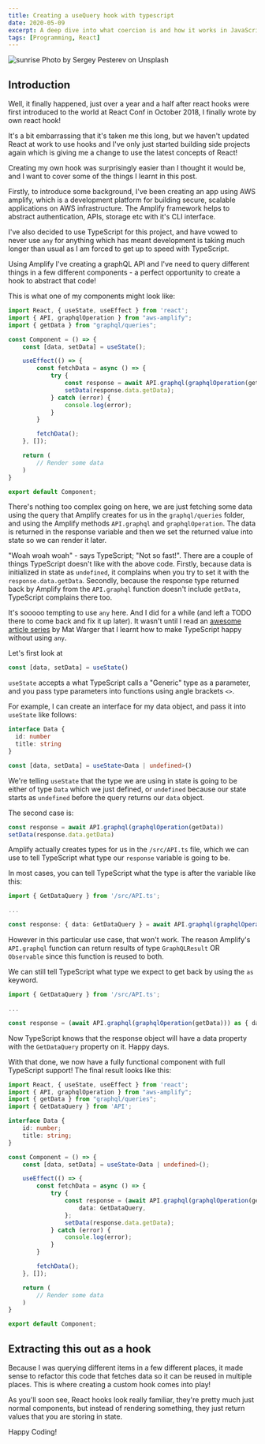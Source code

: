 ```yaml
---
title: Creating a useQuery hook with typescript
date: 2020-05-09
excerpt: A deep dive into what coercion is and how it works in JavaScript
tags: [Programming, React]
---
```


![sunrise](./sergey-pesterev-tMvuB9se2uQ-unsplash.jpg)
Photo by Sergey Pesterev on Unsplash

## Introduction

Well, it finally happened, just over a year and a half after react hooks were first introduced to the world at React Conf in October 2018, I finally wrote by own react hook!

It's a bit embarrassing that it's taken me this long, but we haven't updated React at work to use hooks and I've only just started building side projects again which is giving me a change to use the latest concepts of React!

Creating my own hook was surprisingly easier than I thought it would be, and I want to cover some of the things I learnt in this post.

Firstly, to introduce some background, I've been creating an app using AWS amplify, which is a development platform for building secure, scalable applications on AWS infrastructure. The Amplify framework helps to abstract authentication, APIs, storage etc with it's CLI interface.

I've also decided to use TypeScript for this project, and have vowed to never use `any` for anything which has meant development is taking much longer than usual as I am forced to get up to speed with TypeScript.

Using Amplify I've creating a graphQL API and I've need to query different things in a few different components - a perfect opportunity to create a hook to abstract that code!

This is what one of my components might look like:

```jsx
import React, { useState, useEffect } from 'react';
import { API, graphqlOperation } from "aws-amplify";
import { getData } from "graphql/queries";

const Component = () => {
	const [data, setData] = useState();

	useEffect(() => {
		const fetchData = async () => {
			try {
				const response = await API.graphql(graphqlOperation(getData));
				setData(response.data.getData);
			} catch (error) {
				console.log(error);
			}
		}

		fetchData();
	}, []);

	return (
		// Render some data
	)
}

export default Component;
```

There's nothing too complex going on here, we are just fetching some data using the query that Amplify creates for us in the `graphql/queries` folder, and using the Amplify methods `API.graphql` and `graphqlOperation`. The data is returned in the response variable and then we set the returned value into state so we can render it later.

"Woah woah woah" - says TypeScript; "Not so fast!".
There are a couple of things TypeScript doesn't like with the above code. Firstly, because data is initialized in state as `undefined`, it complains when you try to set it with the `response.data.getData`. Secondly, because the response type returned back by Amplify from the `API.graphql` function doesn't include `getData`, TypeScript complains there too.

It's sooooo tempting to use `any` here. And I did for a while (and left a TODO there to come back and fix it up later). It wasn't until I read an [awesome article series](https://dev.to/mwarger/aws-amplify-graphql-queries-with-typescript-and-hooks-1e2) by Mat Warger that I learnt how to make TypeScript happy without using `any`.

Let's first look at

```typescript
const [data, setData] = useState()
```

`useState` accepts a what TypeScript calls a "Generic" type as a parameter, and you pass type parameters into functions using angle brackets `<>`.

For example, I can create an interface for my data object, and pass it into `useState` like follows:

```typescript
interface Data {
  id: number
  title: string
}

const [data, setData] = useState<Data | undefined>()
```

We're telling `useState` that the type we are using in state is going to be either of type `Data` which we just defined, or `undefined` because our state starts as `undefined` before the query returns our `data` object.

The second case is:

```typescript
const response = await API.graphql(graphqlOperation(getData))
setData(response.data.getData)
```

Amplify actually creates types for us in the `/src/API.ts` file, which we can use to tell TypeScript what type our `response` variable is going to be.

In most cases, you can tell TypeScript what the type is after the variable like this:

```typescript
import { GetDataQuery } from '/src/API.ts';

...

const response: { data: GetDataQuery } = await API.graphql(graphqlOperation(getData));
```

However in this particular use case, that won't work. The reason Amplify's `API.graphql` function can return results of type `GraphQLResult` OR `Observable` since this function is reused to both.

We can still tell TypeScript what type we expect to get back by using the `as` keyword.

```typescript
import { GetDataQuery } from '/src/API.ts';

...

const response = (await API.graphql(graphqlOperation(getData))) as { data: GetDataQuery };
```

Now TypeScript knows that the response object will have a data property with the `GetDataQuery` property on it. Happy days.

With that done, we now have a fully functional component with full TypeScript support! The final result looks like this:

```typescript
import React, { useState, useEffect } from 'react';
import { API, graphqlOperation } from "aws-amplify";
import { getData } from "graphql/queries";
import { GetDataQuery } from 'API';

interface Data {
	id: number;
	title: string;
}

const Component = () => {
	const [data, setData] = useState<Data | undefined>();

	useEffect(() => {
		const fetchData = async () => {
			try {
				const response = (await API.graphql(graphqlOperation(getData))) as {
					data: GetDataQuery,
				};
				setData(response.data.getData);
			} catch (error) {
				console.log(error);
			}
		}

		fetchData();
	}, []);

	return (
		// Render some data
	)
}

export default Component;
```

## Extracting this out as a hook

Because I was querying different items in a few different places, it made sense to refactor this code that fetches data so it can be reused in multiple places. This is where creating a custom hook comes into play!

As you'll soon see, React hooks look really familiar, they're pretty much just normal components, but instead of rendering something, they just return values that you are storing in state.

Happy Coding!
